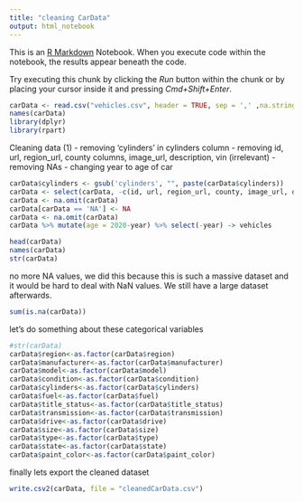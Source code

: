 ```yaml
---
title: "cleaning CarData"
output: html_notebook
---
```


This is an [R Markdown](http://rmarkdown.rstudio.com) Notebook. When you execute code within the notebook, the results appear beneath the code. 

Try executing this chunk by clicking the *Run* button within the chunk or by placing your cursor inside it and pressing *Cmd+Shift+Enter*. 

```r
carData <- read.csv("vehicles.csv", header = TRUE, sep = ',' ,na.strings = "", stringsAsFactors = FALSE)
names(carData)
library(dplyr)
library(rpart)
```
Cleaning data (1)
- removing 'cylinders' in cylinders column 
- removing id, url, region_url, county columns, image_url, description, vin (irrelevant)
- removing NAs 
- changing year to age of car
```r
carData$cylinders <- gsub('cylinders', "", paste(carData$cylinders))
carData <- select(carData, -c(id, url, region_url, county, image_url, description, vin,lat,long))
carData <- na.omit(carData)
carData[carData == 'NA'] <- NA
carData <- na.omit(carData)
carData %>% mutate(age = 2020-year) %>% select(-year) -> vehicles
```


```r
head(carData)
names(carData)
str(carData)
```

no more NA values, we did this because this is such a massive dataset and it would be hard to deal with NaN values. We still have a large dataset afterwards. 
```r
sum(is.na(carData))
```
let's do something about these categorical variables  
```r
#str(carData)
carData$region<-as.factor(carData$region)
carData$manufacturer<-as.factor(carData$manufacturer)
carData$model<-as.factor(carData$model)
carData$condition<-as.factor(carData$condition)
carData$cylinders<-as.factor(carData$cylinders)
carData$fuel<-as.factor(carData$fuel)
carData$title_status<-as.factor(carData$title_status)
carData$transmission<-as.factor(carData$transmission)
carData$drive<-as.factor(carData$drive)
carData$size<-as.factor(carData$size)
carData$type<-as.factor(carData$type)
carData$state<-as.factor(carData$state)
carData$paint_color<-as.factor(carData$paint_color)
```
finally lets export the cleaned dataset

```r
write.csv2(carData, file = "cleanedCarData.csv")
```

